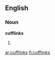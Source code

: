 ==English==
===Noun===
'''cufflinks'''
# {{plural of|[[cufflink]]}}

[[ar:cufflinks]]
[[fi:cufflinks]]